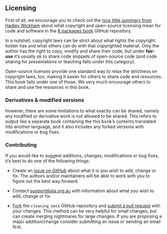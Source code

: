 ## Licensing

First of all, we encourage you to check out the [nice little summary from Hadley Wickham](https://github.com/hadley/r-pkgs/blob/main/copyright.Rmd) about what copyright and open-source licensing mean for code and software in the [R packages book](https://r-pkgs.org/) GitHub repository.

In a nutshell, copyright laws can be strict about what rights the copyright holder has and what others can do with that copyrighted material. Only the author has the right to copy, modify and share their code, but under **fair-use** it's usually ok to share code snippets of open-source code (and code sharing for presentations or teaching falls under this category).

Open-source licenses provide one standard way to relax the strictness on copyright laws, too, making it easier for others to share code and resources. This book falls under one of those. We very much encourage others to share and use the resources in this book.

### Derivatives & modified versions

However, there are some limitations to what exactly can be shared, namely any modified or derivative work is not allowed to be shared. This refers to output like a separate book containing the this book's contents translated into another language, and it also includes any forked versions with modifications or bug fixes.

### Contributing

If you would like to suggest additions, changes, modifications or bug fixes, it's best to do one of the following things:

-   Create an [issue on GitHub](https://github.com/AtlasOfLivingAustralia/cleaning_data/issues) about what it is you wish to add, change or fix. The authors and/or maintainers will be able to work with you to figure out the best way forward.

-   Contact [support@ala.org.au](mailto:support@ala.org.au) with information about what you wish to add, change or fix.

-   [Fork](https://docs.github.com/en/pull-requests/collaborating-with-pull-requests/working-with-forks/fork-a-repo) the `cleaning_data` GitHub repository and [submit a pull request](https://github.com/AtlasOfLivingAustralia/cleaning_data/pulls) with your changes. This method can be very helpful for small changes, but can create merging nightmares for large changes. If you are proposing a major addition/change consider submitting an issue or sending an email first.
